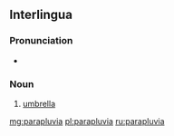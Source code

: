 ==Interlingua==

===Pronunciation===
* {{IPA|/paraˈpluvja/|lang=ia}}

===Noun===
{{head|ia|noun|plural|parapluvias}}

# [[umbrella]]

[[mg:parapluvia]]
[[pl:parapluvia]]
[[ru:parapluvia]]